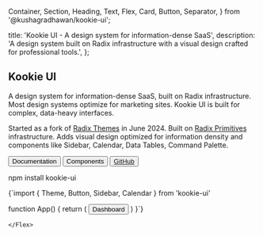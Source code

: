   Container,
  Section,
  Heading,
  Text,
  Flex,
  Card,
  Button,
  Separator,
} from '@kushagradhawan/kookie-ui';

  title: 'Kookie UI - A design system for information-dense SaaS',
  description:
    'A design system built on Radix infrastructure with a visual design crafted for professional tools.',
};

<Container size="2">
  <Section size="2">
    <Flex direction="column" gap="8">

<Flex direction="column" gap="4">

# Kookie UI
A design system for information-dense SaaS, built on Radix infrastructure. Most design systems optimize for marketing sites. Kookie UI is built for complex, data-heavy interfaces.

Started as a fork of [Radix Themes](https://www.radix-ui.com/themes) in June 2024. Built on [Radix Primitives](https://www.radix-ui.com/primitives) infrastructure. Adds visual design optimized for information density and components like Sidebar, Calendar, Data Tables, Command Palette.

</Flex>

<Flex gap="4" wrap="wrap">
  <Button size="2" variant="solid" asChild>
    <Link href="/components/button">Documentation</Link>
  </Button>
  <Button size="2" variant="soft" asChild>
    <Link href="/components">Components</Link>
  </Button>
  <Button size="2" variant="ghost" asChild>
    <a href="https://github.com/your-username/kookie-ui" target="_blank" rel="noopener noreferrer">GitHub</a>
  </Button>
</Flex>

<CodeBlock showLineNumbers>npm install kookie-ui</CodeBlock>

<CodeBlock showLineNumbers>{`import { Theme, Button, Sidebar, Calendar } from 'kookie-ui'

function App() {
  return (
    <Theme>
      <Sidebar>
        <Button as="a" href="/dashboard" fullWidth size="1">
          Dashboard
        </Button>
      </Sidebar>
    </Theme>
   )
}`}</CodeBlock>

    </Flex>
  </Section>
</Container> 